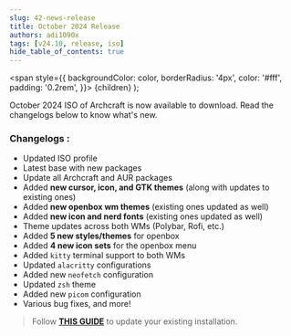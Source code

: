 ```yaml
---
slug: 42-news-release
title: October 2024 Release
authors: adi1090x
tags: [v24.10, release, iso]
hide_table_of_contents: true
---
```


<!-- Badges -->
  <span
    style={{
      backgroundColor: color,
      borderRadius: '4px',
      color: '#fff',
      padding: '0.2rem',
    }}>
    {children}
  </span>
);

October 2024 ISO of Archcraft is now available to download. Read the changelogs below to know what's new.

<!--truncate-->

### Changelogs :
- Updated ISO profile
- Latest base with new packages
- Update all Archcraft and AUR packages
- Added **new cursor, icon, and GTK themes** (along with updates to existing ones)
- Added **new openbox wm themes** (existing ones updated as well)
- Added **new icon and nerd fonts** (existing ones updated as well)
- Theme updates across both WMs (Polybar, Rofi, etc.)
- Added **5 new styles/themes** for openbox
- Added **4 new icon sets** for the openbox menu
- Added `kitty` terminal support to both WMs
- Updated `alacritty` configurations
- Added new `neofetch` configuration
- Updated `zsh` theme
- Added new `picom` configuration
- Various bug fixes, and more!

> Follow [**THIS GUIDE**](https://wiki.archcraft.io/blog/03-archcraft-update) to update your existing installation.
